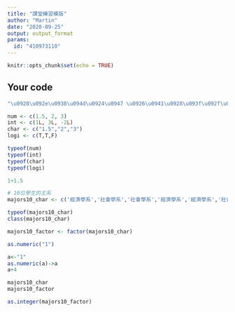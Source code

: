---
title: "課堂練習模版"
author: "Martin"
date: "2020-09-25"
output: output_format
params:
  id: "410973110"
---

```{r setup, include=FALSE}
knitr::opts_chunk$set(echo = TRUE)
```

## Your code

```{r}
"\u0928\u092e\u0938\u094d\u0924\u0947 \u0926\u0941\u0928\u093f\u092f\u093e"
```
```{r}
num <- c(1.5, 2, 3)
int <- c(1L, 3L, -2L)
char <- c("1.5","2","3")
logi <- c(T,T,F)

typeof(num)
typeof(int)
typeof(char)
typeof(logi)
```
```{r}
1+1.5
```
```{r}
# 10位學生的主系
majors10_char <- c('經濟學系','社會學系','社會學系','經濟學系','經濟學系','社會學系','經濟學系','經濟學系','經濟學系','社會學系')

typeof(majors10_char)
class(majors10_char)
```
```{r}

majors10_factor <- factor(majors10_char)
```
```{r}
as.numeric("1")
```
```{r}
a<-"1"
as.numeric(a)->a
a+4
```
```{r}
majors10_char
majors10_factor
```
```{r}
as.integer(majors10_factor)
```

